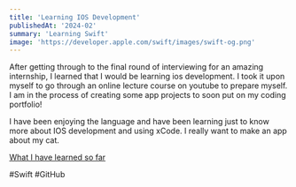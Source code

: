 ```yaml
---
title: 'Learning IOS Development'
publishedAt: '2024-02'
summary: 'Learning Swift'
image: 'https://developer.apple.com/swift/images/swift-og.png'
---
```


After getting through to the final round of interviewing for an amazing internship, I learned that I would be learning
ios development. I took it upon myself to go through an online lecture course on youtube to prepare myself. I am in the process
of creating some app projects to soon put on my coding portfolio!

I have been enjoying the language and have been learning just to know more about IOS
development and using xCode. I really want to make an app about my cat.

[What I have learned so far](https://github.com/MagPie0/SwiftLearningCode)

#Swift #GitHub